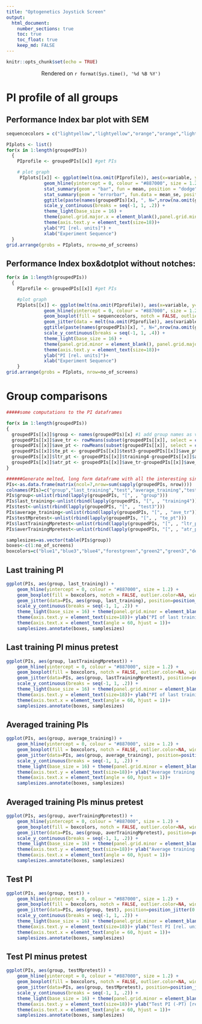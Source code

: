 ```yaml
---
title: "Optogenetics Joystick Screen"
output: 
  html_document:
    number_sections: true
    toc: true
    toc_float: true
    keep_md: FALSE
---
```

<style type="text/css">
  body .main-container {
    max-width: 1800px !important;
  }
  h1.title {
  font-size: 38px;
  color: DarkRed;
  text-align: center;
}
</style>

```r
knitr::opts_chunk$set(echo = TRUE)
```

<center>Rendered on `r format(Sys.time(), '%d %B %Y')`</center>

# PI profile of all groups

## Performance Index bar plot with SEM

```r
sequencecolors = c("lightyellow","lightyellow","orange","orange","lightyellow","lightyellow","orange","orange","lightyellow","lightyellow")

PIplots <- list()
for(x in 1:length(groupedPIs))
  {
    PIprofile <- groupedPIs[[x]] #get PIs

    # plot graph
     PIplots[[x]] <- ggplot(melt(na.omit(PIprofile)), aes(x=variable, y=value)) + 
              geom_hline(yintercept = 0, colour = "#887000", size = 1.2) +
              stat_summary(geom = "bar", fun = mean, position = "dodge", fill=sequencecolors, colour="black", width=1) +
              stat_summary(geom = "errorbar", fun.data = mean_se, position = "dodge", width=0, size=2) +
              ggtitle(paste(names(groupedPIs)[x], ", N=",nrow(na.omit(groupedPIs[[x]])))) +
              scale_y_continuous(breaks = seq(-1, 1, .2)) +
              theme_light(base_size = 16) + 
              theme(panel.grid.major.x = element_blank(),panel.grid.minor = element_blank(), panel.border = element_rect(size = 0.5, linetype = "solid", colour = "black", fill=NA)) +
              theme(axis.text.y = element_text(size=18))+ 
              ylab("PI [rel. units]") + 
              xlab("Experiment Sequence")
  }
grid.arrange(grobs = PIplots, nrow=no_of_screens)
```

## Performance Index box&dotplot without notches:

```r

for(x in 1:length(groupedPIs))
  {
    PIprofile <- groupedPIs[[x]] #get PIs

    #plot graph
    PIplots[[x]] <- ggplot(melt(na.omit(PIprofile)), aes(x=variable, y=value)) +
              geom_hline(yintercept = 0, colour = "#887000", size = 1.2) +
              geom_boxplot(fill = sequencecolors, notch = FALSE, outlier.color=NA, width=0.8, size=0.6) +
              geom_jitter(data = melt(na.omit(PIprofile)), aes(variable, value), position=position_jitter(0.3), shape=21, size=3, fill="lightgrey", alpha=0.5) +
              ggtitle(paste(names(groupedPIs)[x], ", N=",nrow(na.omit(groupedPIs[[x]])))) +
              scale_y_continuous(breaks = seq(-1, 1, .4)) +
              theme_light(base_size = 16) + 
              theme(panel.grid.minor = element_blank(), panel.grid.major.x = element_blank() ,panel.border = element_rect(size = 0.5, linetype = "solid", colour = "black", fill=NA)) +
              theme(axis.text.y = element_text(size=18))+ 
              ylab("PI [rel. units]")+ 
              xlab("Experiment Sequence")
    }        
grid.arrange(grobs = PIplots, nrow=no_of_screens)
```

# Group comparisons

```r
#####some computations to the PI dataframes

for(x in 1:length(groupedPIs))
{
  groupedPIs[[x]]$group <- names(groupedPIs)[x] #1 add group names as variable
  groupedPIs[[x]]$ave_tr <- rowMeans(subset(groupedPIs[[x]], select = c(training1,training2,training3,training4))) #2 average all training values
  groupedPIs[[x]]$ave_pt <- rowMeans(subset(groupedPIs[[x]], select = c(pretest1,pretest2))) #2a average pretest values
  groupedPIs[[x]]$te_pt <- groupedPIs[[x]]$test3-groupedPIs[[x]]$ave_pt #3 subtract pretest from final test
  groupedPIs[[x]]$ltr_pt <- groupedPIs[[x]]$training4-groupedPIs[[x]]$ave_pt #4 subtract pretest from last training
  groupedPIs[[x]]$atr_pt <- groupedPIs[[x]]$ave_tr-groupedPIs[[x]]$ave_pt #5 subtract pretest from averaged training
}

######Generate melted, long form dataframe with all the interesting single parameters
PIs<-as.data.frame(matrix(ncol=7,nrow=sum(sapply(groupedPIs, nrow))))
colnames(PIs)=c("group","last_training","test","average_training","testMpretest","lastTrainingMpretest","averTrainingMpretest") #dataframe with a grouping variable first
PIs$group<-unlist(rbind(lapply(groupedPIs, "[", , "group")))
PIs$last_training<-unlist(rbind(lapply(groupedPIs, "[", , "training4")))
PIs$test<-unlist(rbind(lapply(groupedPIs, "[", , "test3")))
PIs$average_training<-unlist(rbind(lapply(groupedPIs, "[", , "ave_tr")))
PIs$testMpretest<-unlist(rbind(lapply(groupedPIs, "[", , "te_pt")))
PIs$lastTrainingMpretest<-unlist(rbind(lapply(groupedPIs, "[", , "ltr_pt")))
PIs$averTrainingMpretest<-unlist(rbind(lapply(groupedPIs, "[", , "atr_pt")))

samplesizes=as.vector(table(PIs$group))
boxes<-c(1:no_of_screens)
boxcolors=c("blue1","blue3","blue4","forestgreen","green2","green3","deeppink1","deeppink3","deeppink4","yellow1","yellow2","yellow3","yellow4","olivedrab1","olivedrab2","olivedrab4","yellow","orange1","orange2","orange3","orange4","red1","red2","red3","white","azure2","springgreen4") #set the colors for the plots

```

## Last training PI

```r

ggplot(PIs, aes(group, last_training)) +
    geom_hline(yintercept = 0, colour = "#887000", size = 1.2) +
    geom_boxplot(fill = boxcolors, notch = FALSE, outlier.color=NA, width=0.8, size=0.6) +
    geom_jitter(data=PIs, aes(group, last_training), position=position_jitter(0.3), shape=21, size=3, alpha=0.5, fill="grey") +
    scale_y_continuous(breaks = seq(-1, 1, .2)) +
    theme_light(base_size = 16) + theme(panel.grid.minor = element_blank(), panel.grid.major.x = element_blank() ,panel.border = element_rect(size = 0.5, linetype = "solid", colour = "black", fill=NA)) +
    theme(axis.text.y = element_text(size=18))+ ylab("PI of last training period [rel. units]")+ xlab("Groups")+ theme(aspect.ratio=0.5)+
    theme(axis.text.x = element_text(angle = 60, hjust = 1))+
    samplesizes.annotate(boxes, samplesizes)
```

## Last training PI minus pretest

```r

ggplot(PIs, aes(group, lastTrainingMpretest)) +
    geom_hline(yintercept = 0, colour = "#887000", size = 1.2) +
    geom_boxplot(fill = boxcolors, notch = FALSE, outlier.color=NA, width=0.8, size=0.6) +
    geom_jitter(data=PIs, aes(group, lastTrainingMpretest), position=position_jitter(0.3), shape=21, size=3, alpha=0.5, fill="grey") +
    scale_y_continuous(breaks = seq(-1, 1, .2)) +
    theme_light(base_size = 16) + theme(panel.grid.minor = element_blank(), panel.grid.major.x = element_blank() ,panel.border = element_rect(size = 0.5, linetype = "solid", colour = "black", fill=NA)) +
    theme(axis.text.y = element_text(size=18))+ ylab("PI of last training (-PT) [rel. units]")+ xlab("Groups")+ theme(aspect.ratio=0.5)+
    theme(axis.text.x = element_text(angle = 60, hjust = 1))+
    samplesizes.annotate(boxes, samplesizes)
```

## Averaged training PIs

```r

ggplot(PIs, aes(group, average_training)) +
    geom_hline(yintercept = 0, colour = "#887000", size = 1.2) +
    geom_boxplot(fill = boxcolors, notch = FALSE, outlier.color=NA, width=0.8, size=0.6) +
    geom_jitter(data=PIs, aes(group, average_training), position=position_jitter(0.3), shape=21, size=3, alpha=0.5, fill="grey") +
    scale_y_continuous(breaks = seq(-1, 1, .2)) +
    theme_light(base_size = 16) + theme(panel.grid.minor = element_blank(), panel.grid.major.x = element_blank() ,panel.border = element_rect(size = 0.5, linetype = "solid", colour = "black", fill=NA)) +
    theme(axis.text.y = element_text(size=18))+ ylab("Average training PI [rel. units]")+ xlab("Groups")+ theme(aspect.ratio=0.5)+
    theme(axis.text.x = element_text(angle = 60, hjust = 1))+
    samplesizes.annotate(boxes, samplesizes)
```

## Averaged training PIs minus pretest

```r

ggplot(PIs, aes(group, averTrainingMpretest)) +
    geom_hline(yintercept = 0, colour = "#887000", size = 1.2) +
    geom_boxplot(fill = boxcolors, notch = FALSE, outlier.color=NA, width=0.8, size=0.6) +
    geom_jitter(data=PIs, aes(group, averTrainingMpretest), position=position_jitter(0.3), shape=21, size=3, alpha=0.5, fill="grey") +
    scale_y_continuous(breaks = seq(-1, 1, .2)) +
    theme_light(base_size = 16) + theme(panel.grid.minor = element_blank(), panel.grid.major.x = element_blank() ,panel.border = element_rect(size = 0.5, linetype = "solid", colour = "black", fill=NA)) +
    theme(axis.text.y = element_text(size=18))+ ylab("Average training PI (-PT) [rel. units]")+ xlab("Groups")+ theme(aspect.ratio=0.5)+
    theme(axis.text.x = element_text(angle = 60, hjust = 1))+
    samplesizes.annotate(boxes, samplesizes)
```

## Test PI

```r

ggplot(PIs, aes(group, test)) +
    geom_hline(yintercept = 0, colour = "#887000", size = 1.2) +
    geom_boxplot(fill = boxcolors, notch = FALSE, outlier.color=NA, width=0.8, size=0.6) +
    geom_jitter(data=PIs, aes(group, test), position=position_jitter(0.3), shape=21, size=3, alpha=0.5, fill="grey") +
    scale_y_continuous(breaks = seq(-1, 1, .2)) +
    theme_light(base_size = 16) + theme(panel.grid.minor = element_blank(), panel.grid.major.x = element_blank() ,panel.border = element_rect(size = 0.5, linetype = "solid", colour = "black", fill=NA)) +
    theme(axis.text.y = element_text(size=18))+ ylab("Test PI [rel. units]")+ xlab("Groups")+ theme(aspect.ratio=0.5)+
    theme(axis.text.x = element_text(angle = 60, hjust = 1))+
    samplesizes.annotate(boxes, samplesizes)
```

## Test PI minus pretest

```r

ggplot(PIs, aes(group, testMpretest)) +
    geom_hline(yintercept = 0, colour = "#887000", size = 1.2) +
    geom_boxplot(fill = boxcolors, notch = FALSE, outlier.color=NA, width=0.8, size=0.6) +
    geom_jitter(data=PIs, aes(group, testMpretest), position=position_jitter(0.3), shape=21, size=3, alpha=0.5, fill="grey") +
    scale_y_continuous(breaks = seq(-1, 1, .2)) +
    theme_light(base_size = 16) + theme(panel.grid.minor = element_blank(), panel.grid.major.x = element_blank() ,panel.border = element_rect(size = 0.5, linetype = "solid", colour = "black", fill=NA)) +
    theme(axis.text.y = element_text(size=18))+ ylab("Test PI (-PT) [rel. units]")+ xlab("Groups")+ theme(aspect.ratio=0.5)+
    theme(axis.text.x = element_text(angle = 60, hjust = 1))+
    samplesizes.annotate(boxes, samplesizes)
```